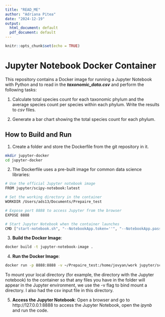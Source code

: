 ```yaml
---
title: "READ_ME"
author: "Adriana Pitea"
date: "2024-12-19"
output:
  html_document: default
  pdf_document: default
---
```


```r
knitr::opts_chunk$set(echo = TRUE)
```

# Jupyter Notebook Docker Container

This repository contains a Docker image for running a Jupyter Notebook with Python 
and to read in the ***taxonomic_data.csv*** and perform the following tasks:   

  1. Calculate total species count for each taxonomic phylum and the average species count per species within each phylum. Write the results to *csv* files.   
  
  2. Generate a bar chart showing the total species count for each phylum.

## How to Build and Run

1. Create a folder and store the Dockerfile from the git repository in it.
```bash
mkdir jupyter-docker
cd jupyter-docker
```

2. The Dockerfile uses a pre-built image for common data science libraries:
```bash
# Use the official Jupyter notebook image
FROM jupyter/scipy-notebook:latest

# Set the working directory in the container
WORKDIR /Users/ads13/Documents/Prepaire_test

# Expose port 8888 to access Jupyter from the browser
EXPOSE 8888

# Start Jupyter Notebook when the container launches
CMD ["start-notebook.sh", "--NotebookApp.token=''", "--NotebookApp.password=''"]
```

3.  **Build the Docker Image**:
  ```bash
docker build -t jupyter-notebook-image .
```

4. **Run the Docker Image**:
```bash
docker run -p 8888:8888 -v ~/Prepaire_test:/home/jovyan/work jupyter/scipy-notebook:latest
```
To mount your local directory (for example, the directory with the Jupyter notebook) to the container so that any files you have in the folder will appear in the Jupyter environment, we use the -v flag to bind mount a directory. I also had the csv input file in this directory.  

5. **Access the Jupyter Notebook**:
Open a browser and go to http://127.0.0.1:8888 to access the Jupyter Notebook, open the *ipynb* and run the code.




